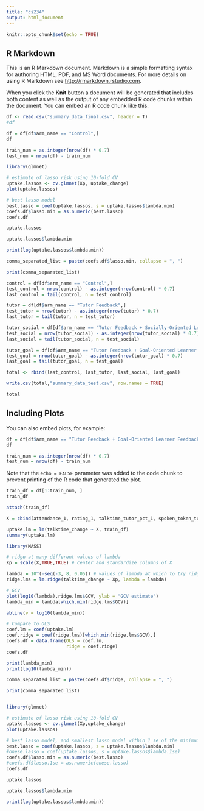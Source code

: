```yaml
---
title: "cs234"
output: html_document
---
```


```r
knitr::opts_chunk$set(echo = TRUE)
```

## R Markdown

This is an R Markdown document. Markdown is a simple formatting syntax for authoring HTML, PDF, and MS Word documents. For more details on using R Markdown see <http://rmarkdown.rstudio.com>.

When you click the **Knit** button a document will be generated that includes both content as well as the output of any embedded R code chunks within the document. You can embed an R code chunk like this:

```r
df <- read.csv("summary_data_final.csv", header = T)
#df
```

```r
df = df[df$arm_name == "Control",]
df

train_num = as.integer(nrow(df) * 0.7)
test_num = nrow(df) - train_num
```


```r
library(glmnet)

# estimate of lasso risk using 10-fold CV
uptake.lassos <- cv.glmnet(Xp, uptake_change)
plot(uptake.lassos)

# best lasso model
best.lasso = coef(uptake.lassos, s = uptake.lassos$lambda.min)
coefs.df$lasso.min = as.numeric(best.lasso)
coefs.df

uptake.lassos

uptake.lassos$lambda.min

print(log(uptake.lassos$lambda.min))

comma_separated_list = paste(coefs.df$lasso.min, collapse = ", ")

print(comma_separated_list)
```

```r
control = df[df$arm_name == "Control",]
test_control = nrow(control) - as.integer(nrow(control) * 0.7)
last_control = tail(control, n = test_control) 

tutor = df[df$arm_name == "Tutor Feedback",]
test_tutor = nrow(tutor) - as.integer(nrow(tutor) * 0.7)
last_tutor = tail(tutor, n = test_tutor) 

tutor_social = df[df$arm_name == "Tutor Feedback + Socially-Oriented Learner Feedback",]
test_social = nrow(tutor_social) - as.integer(nrow(tutor_social) * 0.7)
last_social = tail(tutor_social, n = test_social) 

tutor_goal = df[df$arm_name == "Tutor Feedback + Goal-Oriented Learner Feedback",]
test_goal = nrow(tutor_goal) - as.integer(nrow(tutor_goal) * 0.7)
last_goal = tail(tutor_goal, n = test_goal) 

total <- rbind(last_control, last_tutor, last_social, last_goal)

write.csv(total,"summary_data_test.csv", row.names = TRUE)

total

```


## Including Plots

You can also embed plots, for example:

```r
df = df[df$arm_name == "Tutor Feedback + Goal-Oriented Learner Feedback",]
df

train_num = as.integer(nrow(df) * 0.7)
test_num = nrow(df) - train_num
```

Note that the `echo = FALSE` parameter was added to the code chunk to prevent printing of the R code that generated the plot.
```r
train_df = df[1:train_num, ]
train_df

attach(train_df)

X = cbind(attendance_1, rating_1, talktime_tutor_pct_1, spoken_token_tutor_pct_1, chat_token_tutor_pct_1, length_utterance_tutor_1, length_utterance_student_1, length_utterance_tutor_chat_1, length_utterance_student_chat_1, ratio_students_engaged_1, normalized_num_student_names_used_1, normalized_num_turns_1, normalized_num_high_uptakes_1, normalized_num_eliciting_1, normalized_num_questions_students_1, normalized_num_questions_tutor_1, normalized_student_reasoning_1, min_sat_score_series, max_sat_score_series, grade_for_session_1)

uptake.lm = lm(talktime_change ~ X, train_df)
summary(uptake.lm)

library(MASS)

# ridge at many different values of lambda
Xp = scale(X,TRUE,TRUE) # center and standardize columns of X

lambda = 10^(-seq(-3, 8, 0.05)) # values of lambda at which to try ridge
ridge.lms = lm.ridge(talktime_change ~ Xp, lambda = lambda)

# GCV
plot(log10(lambda),ridge.lms$GCV, ylab = "GCV estimate")
lambda_min = lambda[which.min(ridge.lms$GCV)]

abline(v = log10(lambda_min))

# Compare to OLS
coef.lm = coef(uptake.lm)
coef.ridge = coef(ridge.lms)[which.min(ridge.lms$GCV),]
coefs.df = data.frame(OLS = coef.lm,
                      ridge = coef.ridge)
coefs.df

print(lambda_min)
print(log10(lambda_min))

comma_separated_list = paste(coefs.df$ridge, collapse = ", ")

print(comma_separated_list)



```

```r
library(glmnet)

# estimate of lasso risk using 10-fold CV
uptake.lassos <- cv.glmnet(Xp,uptake_change)
plot(uptake.lassos)

# best lasso model, and smallest lasso model within 1 se of the minimum
best.lasso = coef(uptake.lassos, s = uptake.lassos$lambda.min)
#onese.lasso = coef(uptake.lassos, s = uptake.lassos$lambda.1se)
coefs.df$lasso.min = as.numeric(best.lasso)
#coefs.df$lasso.1se = as.numeric(onese.lasso)
coefs.df

uptake.lassos

uptake.lassos$lambda.min

print(log(uptake.lassos$lambda.min))
```

